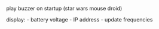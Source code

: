 play buzzer on startup (star wars mouse droid)

display:
- battery voltage
- IP address
- update frequencies
